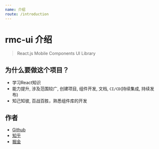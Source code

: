 ```yaml
---
name: 介绍
route: /introduction
---
```


# rmc-ui 介绍

> React.js Mobile Components UI Library

## 为什么要做这个项目？

- 学习React知识
- 能力提升, 涉及范围较广, 创建项目, 组件开发, 文档, `CI/CD`(持续集成, 持续发布)
- 知己知彼, 百战百胜，熟悉组件库的开发

## 作者

- [Github](https://github.com/Rain120)
- [知乎](https://www.zhihu.com/people/yan-yang-nian-hua-120/activities)
- [掘金](https://juejin.im/user/57c616496be3ff00584f54db)
    